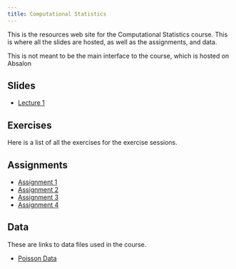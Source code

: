 ```yaml
---
title: Computational Statistics
---
```


This is the resources web site for the Computational Statistics
course. This is where all the slides are hosted, as well as
the assignments, and data.

This is not meant to be the main interface to the course, which is
hosted on Absalon

## Slides

- [Lecture 1](slides/lecture1.pdf)

## Exercises

Here is a list of all the exercises for the exercise sessions.

## Assignments

- [Assignment 1](assignments/assignment1.html)
- [Assignment 2](assignments/assignment2.html)
- [Assignment 3](assignments/assignment3.html)
- [Assignment 4](assignments/assignment4.html)

## Data

These are links to data files used in the course.

- [Poisson Data](data/poisson.csv)
